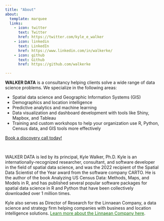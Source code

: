 ```yaml
---
title: "About"
about:
  template: marquee
  links:
    - icon: twitter
      text: Twitter
      href: https://twitter.com/kyle_e_walker
    - icon: linkedin
      text: LinkedIn
      href: https://www.linkedin.com/in/walkerke/
    - icon: github
      text: Github
      href: https://github.com/walkerke

---
```


__WALKER DATA__ is a consultancy helping clients solve a wide range of data science problems.  We specialize in the following areas: 

* Spatial data science and Geographic Information Systems (GIS)
* Demographics and location intelligence
* Predictive analytics and machine learning
* Data visualization and dashboard development with tools like Shiny, Mapbox, and Tableau
* Training and custom workshops to help your organization use R, Python, Census data, and GIS tools more effectively  

```{=html}
<!-- Calendly link widget begin -->
<link href="https://assets.calendly.com/assets/external/widget.css" rel="stylesheet">
<script src="https://assets.calendly.com/assets/external/widget.js" type="text/javascript" async></script>
<a href="" onclick="Calendly.initPopupWidget({url: 'https://calendly.com/kylewalker/intro-call'});return false;">Book a discovery call today!</a>
<!-- Calendly link widget end -->
```


<br/>

WALKER DATA is led by its principal, Kyle Walker, Ph.D.  Kyle is an internationally-recognized researcher, consultant, and software developer in the field of spatial data science, and was the 2022 recipient of the Spatial Data Scientist of the Year award from the software company CARTO.  He is the author of the book Analyzing US Census Data: Methods, Maps, and Models in R, and has published several popular software packages for spatial data science in R and Python that have been collectively downloaded over 1 million times. 

Kyle also serves as Director of Research for the Linnaean Company, a data science and strategy firm helping companies with business and location intelligence solutions.  [Learn more about the Linnaean Company here](https://www.linnaean.co/).


<style>
 a {
   color: #1a730f; 
 }

 .btn-outline-dark:hover {
     color: #fff;
     background-color: #1a730f;
     border-color: #343a40;
 }
</style>
